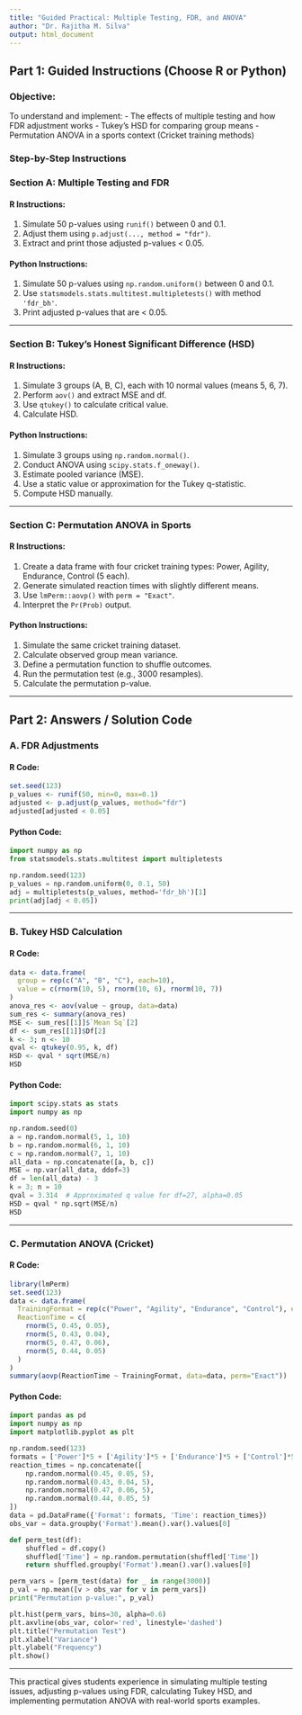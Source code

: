 ```yaml
---
title: "Guided Practical: Multiple Testing, FDR, and ANOVA"
author: "Dr. Rajitha M. Silva"
output: html_document
---
```


## Part 1: Guided Instructions (Choose R or Python)

### Objective:
To understand and implement:
- The effects of multiple testing and how FDR adjustment works
- Tukey's HSD for comparing group means
- Permutation ANOVA in a sports context (Cricket training methods)

### Step-by-Step Instructions

### Section A: Multiple Testing and FDR

#### R Instructions:
1. Simulate 50 p-values using `runif()` between 0 and 0.1.
2. Adjust them using `p.adjust(..., method = "fdr")`.
3. Extract and print those adjusted p-values < 0.05.

#### Python Instructions:
1. Simulate 50 p-values using `np.random.uniform()` between 0 and 0.1.
2. Use `statsmodels.stats.multitest.multipletests()` with method `'fdr_bh'`.
3. Print adjusted p-values that are < 0.05.

---

### Section B: Tukey's Honest Significant Difference (HSD)

#### R Instructions:
1. Simulate 3 groups (A, B, C), each with 10 normal values (means 5, 6, 7).
2. Perform `aov()` and extract MSE and df.
3. Use `qtukey()` to calculate critical value.
4. Calculate HSD.

#### Python Instructions:
1. Simulate 3 groups using `np.random.normal()`.
2. Conduct ANOVA using `scipy.stats.f_oneway()`.
3. Estimate pooled variance (MSE).
4. Use a static value or approximation for the Tukey q-statistic.
5. Compute HSD manually.

---

### Section C: Permutation ANOVA in Sports

#### R Instructions:
1. Create a data frame with four cricket training types: Power, Agility, Endurance, Control (5 each).
2. Generate simulated reaction times with slightly different means.
3. Use `lmPerm::aovp()` with `perm = "Exact"`.
4. Interpret the `Pr(Prob)` output.

#### Python Instructions:
1. Simulate the same cricket training dataset.
2. Calculate observed group mean variance.
3. Define a permutation function to shuffle outcomes.
4. Run the permutation test (e.g., 3000 resamples).
5. Calculate the permutation p-value.

---

## Part 2: Answers / Solution Code

### A. FDR Adjustments

#### R Code:
```r
set.seed(123)
p_values <- runif(50, min=0, max=0.1)
adjusted <- p.adjust(p_values, method="fdr")
adjusted[adjusted < 0.05]
```

#### Python Code:
```python
import numpy as np
from statsmodels.stats.multitest import multipletests

np.random.seed(123)
p_values = np.random.uniform(0, 0.1, 50)
adj = multipletests(p_values, method='fdr_bh')[1]
print(adj[adj < 0.05])
```

---

### B. Tukey HSD Calculation

#### R Code:
```r
data <- data.frame(
  group = rep(c("A", "B", "C"), each=10),
  value = c(rnorm(10, 5), rnorm(10, 6), rnorm(10, 7))
)
anova_res <- aov(value ~ group, data=data)
sum_res <- summary(anova_res)
MSE <- sum_res[[1]]$`Mean Sq`[2]
df <- sum_res[[1]]$Df[2]
k <- 3; n <- 10
qval <- qtukey(0.95, k, df)
HSD <- qval * sqrt(MSE/n)
HSD
```

#### Python Code:
```python
import scipy.stats as stats
import numpy as np

np.random.seed(0)
a = np.random.normal(5, 1, 10)
b = np.random.normal(6, 1, 10)
c = np.random.normal(7, 1, 10)
all_data = np.concatenate([a, b, c])
MSE = np.var(all_data, ddof=3)
df = len(all_data) - 3
k = 3; n = 10
qval = 3.314  # Approximated q value for df=27, alpha=0.05
HSD = qval * np.sqrt(MSE/n)
HSD
```

---

### C. Permutation ANOVA (Cricket)

#### R Code:
```r
library(lmPerm)
set.seed(123)
data <- data.frame(
  TrainingFormat = rep(c("Power", "Agility", "Endurance", "Control"), each=5),
  ReactionTime = c(
    rnorm(5, 0.45, 0.05),
    rnorm(5, 0.43, 0.04),
    rnorm(5, 0.47, 0.06),
    rnorm(5, 0.44, 0.05)
  )
)
summary(aovp(ReactionTime ~ TrainingFormat, data=data, perm="Exact"))
```

#### Python Code:
```python
import pandas as pd
import numpy as np
import matplotlib.pyplot as plt

np.random.seed(123)
formats = ['Power']*5 + ['Agility']*5 + ['Endurance']*5 + ['Control']*5
reaction_times = np.concatenate([
    np.random.normal(0.45, 0.05, 5),
    np.random.normal(0.43, 0.04, 5),
    np.random.normal(0.47, 0.06, 5),
    np.random.normal(0.44, 0.05, 5)
])
data = pd.DataFrame({'Format': formats, 'Time': reaction_times})
obs_var = data.groupby('Format').mean().var().values[0]

def perm_test(df):
    shuffled = df.copy()
    shuffled['Time'] = np.random.permutation(shuffled['Time'])
    return shuffled.groupby('Format').mean().var().values[0]

perm_vars = [perm_test(data) for _ in range(3000)]
p_val = np.mean([v > obs_var for v in perm_vars])
print("Permutation p-value:", p_val)

plt.hist(perm_vars, bins=30, alpha=0.6)
plt.axvline(obs_var, color='red', linestyle='dashed')
plt.title("Permutation Test")
plt.xlabel("Variance")
plt.ylabel("Frequency")
plt.show()
```

---

This practical gives students experience in simulating multiple testing issues, adjusting p-values using FDR, calculating Tukey HSD, and implementing permutation ANOVA with real-world sports examples.
